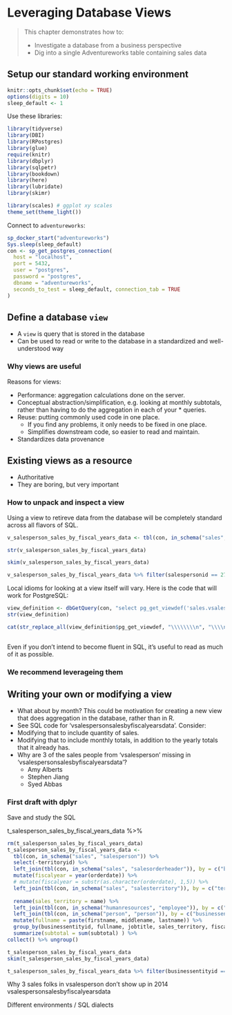 # Leveraging Database Views {#chapter_leveraging-datbase-views}

> This chapter demonstrates how to:
>
>   * Investigate a database from a business perspective
>   * Dig into a single Adventureworks table containing sales data


## Setup our standard working environment

```r
knitr::opts_chunk$set(echo = TRUE)
options(digits = 10)
sleep_default <- 1
```

Use these libraries:
```r
library(tidyverse)
library(DBI)
library(RPostgres)
library(glue)
require(knitr)
library(dbplyr)
library(sqlpetr)
library(bookdown)
library(here)
library(lubridate)
library(skimr)

library(scales) # ggplot xy scales
theme_set(theme_light())
```

Connect to `adventureworks`:
```r
sp_docker_start("adventureworks")
Sys.sleep(sleep_default)
con <- sp_get_postgres_connection(
  host = "localhost",
  port = 5432,
  user = "postgres",
  password = "postgres",
  dbname = "adventureworks",
  seconds_to_test = sleep_default, connection_tab = TRUE
)
```


## Define a database `view`

  * A `view` is query that is stored in the database 
  * Can be used to read or write to the database in a standardized and well-understood way

### Why views are useful

Reasons for views:

  * Performance: aggregation calculations done on the server.
  * Conceptual abstraction/simplification, e.g. looking at monthly subtotals, rather than having to do the aggregation in each of your   * queries.
  * Reuse: putting commonly used code in one place.
    * If you find any problems, it only needs to be fixed in one place.
    * Simplifies downstream code, so easier to read and maintain.
  * Standardizes data provenance 

## Existing views as a resource

  * Authoritative
  * They are boring, but very important


### How to unpack and inspect a view

Using a view to retireve data from the database will be completely standard across all flavors of SQL.

```r
v_salesperson_sales_by_fiscal_years_data <- tbl(con, in_schema("sales","vsalespersonsalesbyfiscalyearsdata")) %>% collect()

str(v_salesperson_sales_by_fiscal_years_data)

skim(v_salesperson_sales_by_fiscal_years_data)

v_salesperson_sales_by_fiscal_years_data %>% filter(salespersonid == 275)
```
Local idioms for looking at a view itself will vary.  Here is the code that will work for PostgreSQL:

```r
view_definition <- dbGetQuery(con, "select pg_get_viewdef('sales.vsalespersonsalesbyfiscalyearsdata', true)")
str(view_definition)

cat(str_replace_all(view_definition$pg_get_viewdef, "\\\\\\\\n", "\\\\n")) 
  
```

Even if you don't intend to become fluent in SQL, it's useful to read as much of it as possible.  

### We recommend leverageing them

## Writing your own or modifying a view

  * What about by month? This could be motivation for creating a new view that does aggregation in the database, rather than in R.
  * See SQL code for 'vsalespersonsalesbyfiscalyearsdata'. Consider:
  * Modifying that to include quantity of sales.
  * Modifying that to include monthly totals, in addition to the yearly totals that it already has.
  * Why are 3 of the sales people from 'vsalesperson' missing in 'vsalespersonsalesbyfiscalyearsdata'?
     * Amy Alberts
     * Stephen Jiang
     * Syed Abbas

### First draft with dplyr

Save and study the SQL

t_salesperson_sales_by_fiscal_years_data %>% 

```r
rm(t_salesperson_sales_by_fiscal_years_data)
t_salesperson_sales_by_fiscal_years_data <- 
  tbl(con, in_schema("sales", "salesperson")) %>% 
  select(-territoryid) %>% 
  left_join(tbl(con, in_schema("sales", "salesorderheader")), by = c("businessentityid" = "salespersonid")) %>%
  mutate(fiscalyear = year(orderdate)) %>% 
  # mutate(fiscalyear = substr(as.character(orderdate), 1,5)) %>% 
  left_join(tbl(con, in_schema("sales", "salesterritory")), by = c("territoryid" = "territoryid")) %>%
  
  rename(sales_territory = name) %>% 
  left_join(tbl(con, in_schema("humanresources", "employee")), by = c("businessentityid" = "businessentityid")) %>%
  left_join(tbl(con, in_schema("person", "person")), by = c("businessentityid" = "businessentityid")) %>%
  mutate(fullname = paste(firstname, middlename, lastname)) %>% 
  group_by(businessentityid, fullname, jobtitle, sales_territory, fiscalyear) %>% 
  summarize(subtotal = sum(subtotal) ) %>% 
collect() %>% ungroup()

t_salesperson_sales_by_fiscal_years_data
skim(t_salesperson_sales_by_fiscal_years_data)

t_salesperson_sales_by_fiscal_years_data %>% filter(businessentityid == 275)
```

Why 3 sales folks in vsalesperson don’t show up in 2014 vsalespersonsalesbyfiscalyearsdata

Different environments / SQL dialects
